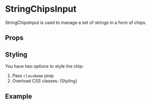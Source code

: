 
<Meta of={ChipStories} />

# StringChipsInput
StringChipsInput is used to manage a set of strings in a form of chips.

## Props
<Controls />

## Styling
You have two options to style the chip:
1. Pass `className` prop
2. Overload CSS classes:
<Markdown>{Styling}</Markdown>


## Example
<Canvas of={ChipStories.Example} />
